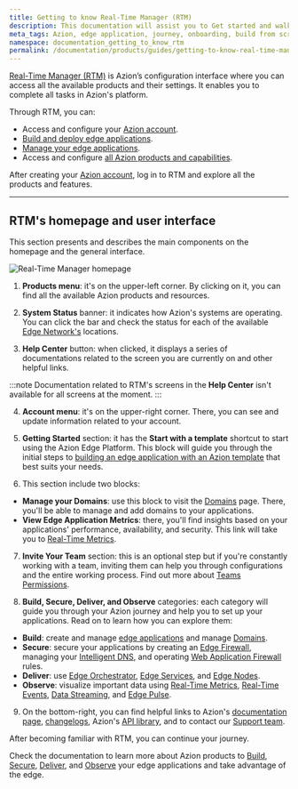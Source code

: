 ```yaml
---
title: Getting to know Real-Time Manager (RTM)
description: This documentation will assist you to Get started and walk your first steps on Azion.
meta_tags: Azion, edge application, journey, onboarding, build from scratch, domain, traffic
namespace: documentation_getting_to_know_rtm
permalink: /documentation/products/guides/getting-to-know-real-time-manager/
---
```


[Real-Time Manager (RTM)](https://manager.azion.com/) is Azion’s configuration interface where you can access all the available products and their settings. It enables you to complete all tasks in Azion's platform. 

Through RTM, you can:

- Access and configure your [Azion account](/en/documentation/products/accounts/creating-account/).
- [Build and deploy edge applications](/en/documentation/products/edge-application/).
- [Manage your edge applications](/en/documentation/products/guides/build/configure-main-settings/).
- Access and configure [all Azion products and capabilities](https://www.azion.com/en/documentation/).

After creating your [Azion account](/en/documentation/products/accounts/creating-account/), log in to RTM and explore all the products and features.

---

## RTM's homepage and user interface

This section presents and describes the main components on the homepage and the general interface.

![Real-Time Manager homepage]()

1. **Products menu**: it's on the upper-left corner. By clicking on it, you can find all the available Azion products and resources.

2. **System Status** banner: it indicates how Azion's systems are operating. You can click the bar and check the status for each of the available [Edge Network's](https://www.azion.com/en/products/edge-network) locations.

3. **Help Center** button: when clicked, it displays a series of documentations related to the screen you are currently on and other helpful links.

:::note
Documentation related to RTM's screens in the **Help Center** isn't available for all screens at the moment.
:::

4. **Account menu**: it's on the upper-right corner. There, you can see and update information related to your account.

5. **Getting Started** section: it has the **Start with a template** shortcut to start using the Azion Edge Platform. This block will guide you through the initial steps to [building an edge application with an Azion template](/en/documentation/products/start-with-a-template/) that best suits your needs.

6. This section include two blocks:
- **Manage your Domains**: use this block to visit the [Domains](/en/documentation/products/edge-application/domains/) page. There, you'll be able to manage and add domains to your applications.
- **View Edge Application Metrics**: there, you'll find insights based on your applications' performance, availability, and security. This link will take you to [Real-Time Metrics](/en/documentation/products/real-time-metrics/).

7. **Invite Your Team** section: this is an optional step but if you're constantly working with a team, inviting them can help you through configurations and the entire working process. Find out more about [Teams Permissions](/en/documentation/products/accounts/teams-permissions/).

8. **Build, Secure, Deliver, and Observe** categories: each category will guide you through your Azion journey and help you to set up your applications. Read on to learn how you can explore them:

- **Build**: create and manage [edge applications](/en/documentation/products/edge-application/) and manage [Domains](/en/documentation/products/edge-application/domains/).
- **Secure**: secure your applications by creating an [Edge Firewall](/en/documentation/products/edge-firewall/), managing your [Intelligent DNS](/en/documentation/products/intelligent-dns/), and operating [Web Application Firewall](/en/documentation/products/edge-firewall/web-application-firewall/) rules.
- **Deliver**: use [Edge Orchestrator](/en/documentation/products/edge-orchestrator/), [Edge Services](/en/documentation/products/edge-orchestrator/edge-services/), and [Edge Nodes](/en/documentation/products/edge-orchestrator/edge-node/).
- **Observe**: visualize important data using [Real-Time Metrics](/en/documentation/products/real-time-metrics/), [Real-Time Events](/en/documentation/products/real-time-events/), [Data Streaming](/en/documentation/products/data-streaming/), and [Edge Pulse](/en/documentation/products/edge-pulse/).

9. On the bottom-right, you can find helpful links to Azion's [documentation page](https://www.azion.com/en/documentation/), [changelogs](https://www.azion.com/en/documentation/products/changelog), Azion's [API library](https://api.azion.com/), and to contact our [Support team](https://tickets.azion.com/en/support/login).

After becoming familiar with RTM, you can continue your journey.

Check the documentation to learn more about Azion products to [Build](https://www.azion.com/en/documentation/products/build/), [Secure](https://www.azion.com/en/documentation/products/secure/), [Deliver](https://www.azion.com/en/documentation/products/deliver/), and [Observe](https://www.azion.com/en/documentation/products/observe/) your edge applications and take advantage of the edge.
